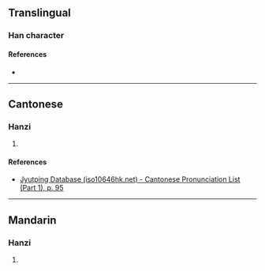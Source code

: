 {{character info}}
==Translingual==

===Han character===
{{Han char|rn=38|rad=女|as=12|sn=15|four=|canj=VFDQ|ids=⿰女粦}}

====References====
* {{Han ref|kx=0271.110|dkj=06718|hdz=21082.130|uh=5AFE|ud=23294}}

----

==Cantonese==

===Hanzi===
{{yue-hanzi|jyut=[[lin4]]|y=lin4}}

# {{rfdef|yue|sort=女12}}

====References====
* [http://www.iso10646hk.net/jp/document/download.jsp Jyutping Database (iso10646hk.net) - Cantonese Pronunciation List (Part 1), p. 95]

----

==Mandarin==

===Hanzi===
{{cmn-hanzi|pin=[[lián]] ([[lian2]])|wg=lien<sup>2</sup>}}

# {{rfdef|cmn|sort=女12}}